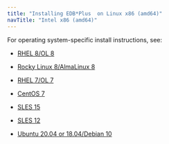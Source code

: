 ```yaml
---
title: "Installing EDB*Plus  on Linux x86 (amd64)"
navTitle: "Intel x86 (amd64)"
---
```


For operating system-specific install instructions, see:

  - [RHEL 8/OL 8](01_edbplus_rhel8_x86)

  - [Rocky Linux 8/AlmaLinux 8](02_edbplus_other_linux8_x86)
  - [RHEL 7/OL 7](03_edbplus_rhel7_x86)
  - [CentOS 7](04_edbplus_centos7_x86)
  - [SLES 15](05_edbplus_sles15_x86)
  - [SLES 12](06_edbplus_sles12_x86)
  - [Ubuntu 20.04 or 18.04/Debian 10](07_edbplus_ubuntu18_20_deb10_x86)

